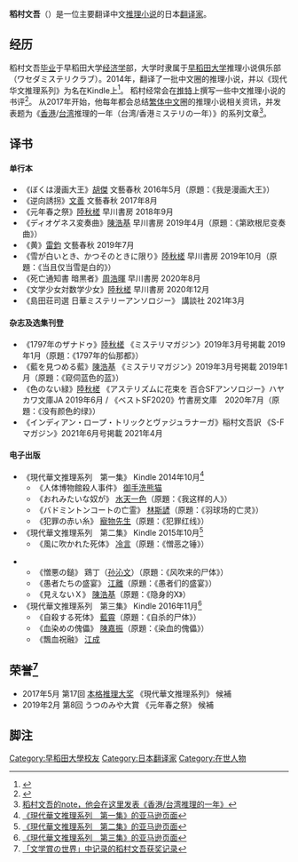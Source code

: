 {{Infobox 作家
| name          = 稻村文吾
| image         = 稻村文吾 陆秋槎 东京 20200215.jpg
| caption       = 稻村文吾（左侧站立者）与[[陆秋槎|陆秋槎]]（右侧使用手机者）在[[东京|东京]]的一次活动上（2015年2月15日）
| birth_date    = 
| birth_place   = 
| death_date    = 
| death_place   = 
| occupation    = [[翻译家|翻译家]]
| language      = [[日语|日语]]、[[汉语|汉语]]
| nationality   = [[日本|日本]]
| period        = 
| genre         = [[推理小説|推理小説]]、[[科幻小説|科幻小説]]
| subject       = 
| movement      = 
| notable_works = 《現代華文推理系列》
| awards        = 
| influences    = 
| birth_name    = 
| website       = https://twitter.com/inmrbng}}
'''稻村文吾'''（{{jpn|j=稲村 文吾|hg=いなむら ぶんご}}）是一位主要翻译中文[[推理小说|推理小说]]的日本[[翻译家|翻译家]]。

== 经历 ==
稻村文吾[[毕业|毕业]]于早稻田大学[[经济学|经济学]]部，大学时隶属于[[早稻田大学|早稻田大学]]推理小说俱乐部（ワセダミステリクラブ）。2014年，翻译了一批中文圈的推理小说，并以《现代华文推理系列》为名在Kindle上<ref>{{Cite web |url=http://honyakumystery.jp/8434 |title=2018.09.05  【随時更新】訳者自身による新刊紹介 陸秋槎『元年春之祭』（執筆者・稲村文吾） |access-date=2021-03-31 |archive-date=2021-01-24 |archive-url=https://web.archive.org/web/20210124024648/http://honyakumystery.jp/8434 |dead-url=no }}</ref>。
稻村经常会在[[推特|推特]]上撰写一些中文推理小说的书评<ref>{{Cite web |url=https://twitter.com/inmrbng |title=稻村文吾的推特 |access-date=2021-03-31 |archive-date=2020-09-27 |archive-url=https://web.archive.org/web/20200927115712/https://twitter.com/inmrbng |dead-url=no }}</ref>。
从2017年开始，他每年都会总结[[繁体中文|繁体中文]]圈的推理小说相关资讯，并发表题为《[[香港|香港]]/[[台湾|台湾]]推理的一年（台湾/香港ミステリの一年）》的系列文章<ref>[https://note.com/inmrbng 稻村文吾的note，他会在这里发表《香港/台湾推理的一年》]</ref>。

== 译书 ==
==== 单行本 ====
* 《ぼくは漫画大王》[[胡傑|胡傑]] 文藝春秋 2016年5月（原題：《我是漫画大王》）
* 《逆向誘拐》[[文善|文善]] 文藝春秋 2017年8月
* 《元年春之祭》[[陸秋槎|陸秋槎]] 早川書房 2018年9月
* 《ディオゲネス変奏曲》[[陳浩基|陳浩基]] 早川書房 2019年4月（原題：《第欧根尼变奏曲》）
* 《黄》[[雷鈞|雷鈞]] 文藝春秋 2019年7月
* 《雪が白いとき、かつそのときに限り》[[陸秋槎|陸秋槎]] 早川書房 2019年10月（原題：《当且仅当雪是白的》）
* 《死亡通知書 暗黒者》[[周浩暉|周浩暉]] 早川書房 2020年8月
* 《文学少女対数学少女》[[陸秋槎|陸秋槎]] 早川書房 2020年12月
* 《島田荘司選 日華ミステリーアンソロジー》 講談社 2021年3月
==== 杂志及选集刊登 ====
* 《1797年のザナドゥ》[[陸秋槎|陸秋槎]] 《ミステリマガジン》2019年3月号掲載 2019年1月（原題：《1797年的仙那都》）
* 《藍を見つめる藍》[[陳浩基|陳浩基]] 《ミステリマガジン》2019年3月号掲載 2019年1月（原題：《窥伺蓝色的蓝》）
* 《色のない緑》[[陸秋槎|陸秋槎]] 《アステリズムに花束を 百合SFアンソロジー》ハヤカワ文庫JA 2019年6月 / 《ベストSF2020》竹書房文庫　2020年7月（原題：《没有颜色的绿》）
* 《インディアン・ロープ・トリックとヴァジュラナーガ》稲村文吾訳 《S-Fマガジン》2021年6月号掲載 2021年4月
==== 电子出版 ====
* 《現代華文推理系列　第一集》 Kindle 2014年10月<ref>[https://www.amazon.co.jp/%E7%8F%BE%E4%BB%A3%E8%8F%AF%E6%96%87%E6%8E%A8%E7%90%86%E7%B3%BB%E5%88%97-%E7%AC%AC%E4%B8%80%E9%9B%86-%E5%BE%A1%E6%89%8B%E6%B4%97%E7%86%8A%E7%8C%AB-ebook/dp/B00O3XC7VA/ref=sr_1_11?dchild=1&qid=1617146506&s=books&sr=1-11 《現代華文推理系列　第一集》的亚马逊页面]</ref>
** 《人体博物館殺人事件》 [[御手洗熊猫|御手洗熊猫]]
** 《おれみたいな奴が》 [[水天一色|水天一色]]（原題：《我这样的人》）
** 《バドミントンコートの亡霊》 [[林斯諺|林斯諺]]（原題：《羽球场的亡灵》）
** 《犯罪の赤い糸》 [[寵物先生|寵物先生]]（原題：《犯罪红线》）
* 《現代華文推理系列　第二集》 Kindle 2015年10月<ref>[https://www.amazon.co.jp/%E7%8F%BE%E4%BB%A3%E8%8F%AF%E6%96%87%E6%8E%A8%E7%90%86%E7%B3%BB%E5%88%97-%E7%AC%AC%E4%BA%8C%E9%9B%86-%E5%86%B7%E8%A8%80-ebook/dp/B0170NXI8K/ref=pd_sbs_1?pd_rd_w=YSy1x&pf_rd_p=1c2feee0-69e6-412a-be63-30a1a2e3e411&pf_rd_r=EYEEY3KWNEPDXX6W6G5B&pd_rd_r=d26e7b3f-f061-4022-b440-c15d6cb24500&pd_rd_wg=T4Wbg&pd_rd_i=B0170NXI8K&psc=1 《現代華文推理系列　第二集》的亚马逊页面]</ref>
** 《風に吹かれた死体》 [[冷言|冷言]]（原題：《憎恶之锤》）

** 《憎悪の鎚》 鶏丁（[[孙沁文|孙沁文]]）（原題：《风吹来的尸体》）
** 《愚者たちの盛宴》 [[江離|江離]]（原題：《愚者们的盛宴》）
** 《見えないＸ》 [[陳浩基|陳浩基]]（原題：《隐身的X》）
* 《現代華文推理系列　第三集》 Kindle 2016年11月<ref>[https://www.amazon.co.jp/%E7%8F%BE%E4%BB%A3%E8%8F%AF%E6%96%87%E6%8E%A8%E7%90%86%E7%B3%BB%E5%88%97-%E7%AC%AC%E4%B8%89%E9%9B%86-%E8%97%8D%E3%82%B7%E3%83%A3%E3%82%A6-ebook/dp/B01N8S6IL5/ref=pd_sbs_2?pd_rd_w=7gVyi&pf_rd_p=1c2feee0-69e6-412a-be63-30a1a2e3e411&pf_rd_r=EE3ETW6E9Z1Y3NQXBHB7&pd_rd_r=b92295ca-e167-4003-a63d-9fd65b1de525&pd_rd_wg=h3VOq&pd_rd_i=B01N8S6IL5&psc=1 《現代華文推理系列　第三集》的亚马逊页面]</ref>
** 《自殺する死体》 [[藍霄|藍霄]]（原題：《自杀的尸体》）
** 《血染めの傀儡》 [[陳嘉振|陳嘉振]]（原題：《染血的傀儡》）
** 《飄血祝融》 [[江成|江成]]

== 荣誉<ref>[https://prizesworld.com/prizes/name/%E7%A8%B2%E6%9D%91%E6%96%87%E5%90%BE 「文学賞の世界」中记录的稻村文吾获奖记录]</ref> ==
*2017年5月 第17回 [[本格推理大奖|本格推理大奖]] 《現代華文推理系列》 候補
*2019年2月 第8回 うつのみや大賞 《元年春之祭》 候補

== 脚注 ==
{{Reflist}}

{{Normdaten}}
{{DEFAULTSORT:Daocun, Wenwu}}
[[Category:早稻田大學校友|Category:早稻田大學校友]]
[[Category:日本翻译家|Category:日本翻译家]]
[[Category:在世人物|Category:在世人物]]